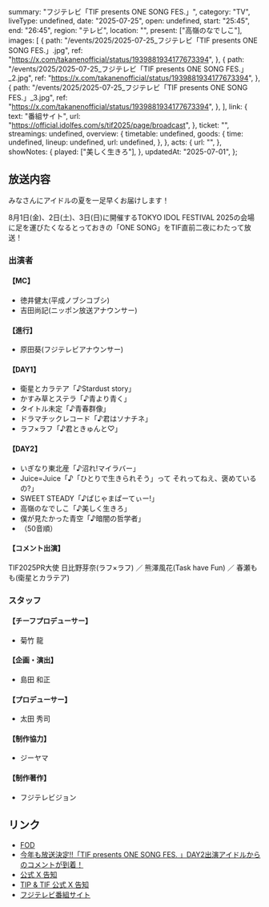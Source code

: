   summary: "フジテレビ「TIF presents ONE SONG FES.」",
  category: "TV",
  liveType: undefined,
  date: "2025-07-25",
  open: undefined,
  start: "25:45",
  end: "26:45",
  region: "テレビ",
  location: "",
  present: ["高嶺のなでしこ"],
  images: [
    {
      path: "/events/2025/2025-07-25_フジテレビ「TIF presents ONE SONG FES.」.jpg",
      ref: "https://x.com/takanenofficial/status/1939881934177673394",
    },
    {
      path: "/events/2025/2025-07-25_フジテレビ「TIF presents ONE SONG FES.」_2.jpg",
      ref: "https://x.com/takanenofficial/status/1939881934177673394",
    },
    {
      path: "/events/2025/2025-07-25_フジテレビ「TIF presents ONE SONG FES.」_3.jpg",
      ref: "https://x.com/takanenofficial/status/1939881934177673394",
    },
  ],
  link: {
    text: "番組サイト",
    url: "https://official.idolfes.com/s/tif2025/page/broadcast",
  },
  ticket: "",
  streamings: undefined,
  overview: {
    timetable: undefined,
    goods: {
      time: undefined,
      lineup: undefined,
      url: undefined,
    },
  },
  acts: {
    url: "",
  },
  showNotes: {
    played: ["美しく生きろ"],
  },
  updatedAt: "2025-07-01",
};

## 放送内容

みなさんにアイドルの夏を一足早くお届けします！

8月1日(金)、2日(土)、3日(日)に開催するTOKYO IDOL FESTIVAL 2025の会場に足を運びたくなるとっておきの「ONE SONG」をTIF直前二夜にわたって放送！

### 出演者

#### 【MC】

- 徳井健太(平成ノブシコブシ)
- 吉田尚記(ニッポン放送アナウンサー)

#### 【進行】

- 原田葵(フジテレビアナウンサー)

#### 【DAY1】

- 衛星とカラテア「♪Stardust story」
- かすみ草とステラ「♪青より青く」
- タイトル未定「♪青春群像」
- ドラマチックレコード「♪君はソナチネ」
- ラフ×ラフ「♪君ときゅんと♡」

#### 【DAY2】

- いぎなり東北産「♪沼れ!マイラバー」
- Juice=Juice「♪「ひとりで生きられそう」って それってねえ、褒めているの?」
- SWEET STEADY「♪ぱじゃまぱーてぃー!」
- 高嶺のなでしこ「♪美しく生きろ」
- 僕が見たかった青空「♪暗闇の哲学者」
- （50音順）

#### 【コメント出演】

TIF2025PR大使 日比野芽奈(ラフ×ラフ) ／ 熊澤風花(Task have Fun) ／ 春瀬もも(衛星とカラテア)

### スタッフ

#### 【チーフプロデューサー】

- 菊竹 龍

#### 【企画・演出】

- 島田 和正

#### 【プロデューサー】

- 太田 秀司

#### 【制作協力】

- ジーヤマ

#### 【制作著作】

- フジテレビジョン

## リンク

- [FOD](https://fod.fujitv.co.jp/title/200m/200m810005/)
- [今年も放送決定!!「TIF presents ONE SONG FES. 」DAY2出演アイドルからのコメントが到着！](https://www.youtube.com/watch?v=YXundEwrTLY)
- [公式 X 告知](https://x.com/takanenofficial/status/1939881934177673394)
- [TIP & TIF 公式 X 告知](https://x.com/TIP_TIF_staff/status/1939881657504563680)
- [フジテレビ番組サイト](https://www.fujitv.co.jp/onesongfes/)
